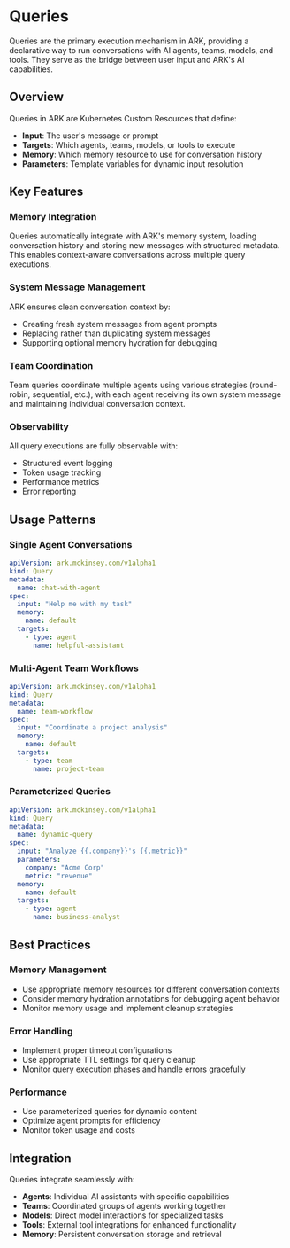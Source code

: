 # Queries

Queries are the primary execution mechanism in ARK, providing a declarative way to run conversations with AI agents, teams, models, and tools. They serve as the bridge between user input and ARK's AI capabilities.

## Overview

Queries in ARK are Kubernetes Custom Resources that define:
- **Input**: The user's message or prompt
- **Targets**: Which agents, teams, models, or tools to execute
- **Memory**: Which memory resource to use for conversation history
- **Parameters**: Template variables for dynamic input resolution

## Key Features

### Memory Integration
Queries automatically integrate with ARK's memory system, loading conversation history and storing new messages with structured metadata. This enables context-aware conversations across multiple query executions.

### System Message Management
ARK ensures clean conversation context by:
- Creating fresh system messages from agent prompts
- Replacing rather than duplicating system messages
- Supporting optional memory hydration for debugging

### Team Coordination
Team queries coordinate multiple agents using various strategies (round-robin, sequential, etc.), with each agent receiving its own system message and maintaining individual conversation context.

### Observability
All query executions are fully observable with:
- Structured event logging
- Token usage tracking
- Performance metrics
- Error reporting

## Usage Patterns

### Single Agent Conversations
```yaml
apiVersion: ark.mckinsey.com/v1alpha1
kind: Query
metadata:
  name: chat-with-agent
spec:
  input: "Help me with my task"
  memory:
    name: default
  targets:
    - type: agent
      name: helpful-assistant
```

### Multi-Agent Team Workflows
```yaml
apiVersion: ark.mckinsey.com/v1alpha1
kind: Query
metadata:
  name: team-workflow
spec:
  input: "Coordinate a project analysis"
  memory:
    name: default
  targets:
    - type: team
      name: project-team
```

### Parameterized Queries
```yaml
apiVersion: ark.mckinsey.com/v1alpha1
kind: Query
metadata:
  name: dynamic-query
spec:
  input: "Analyze {{.company}}'s {{.metric}}"
  parameters:
    company: "Acme Corp"
    metric: "revenue"
  memory:
    name: default
  targets:
    - type: agent
      name: business-analyst
```

## Best Practices

### Memory Management
- Use appropriate memory resources for different conversation contexts
- Consider memory hydration annotations for debugging agent behavior
- Monitor memory usage and implement cleanup strategies

### Error Handling
- Implement proper timeout configurations
- Use appropriate TTL settings for query cleanup
- Monitor query execution phases and handle errors gracefully

### Performance
- Use parameterized queries for dynamic content
- Optimize agent prompts for efficiency
- Monitor token usage and costs

## Integration

Queries integrate seamlessly with:
- **Agents**: Individual AI assistants with specific capabilities
- **Teams**: Coordinated groups of agents working together
- **Models**: Direct model interactions for specialized tasks
- **Tools**: External tool integrations for enhanced functionality
- **Memory**: Persistent conversation storage and retrieval
